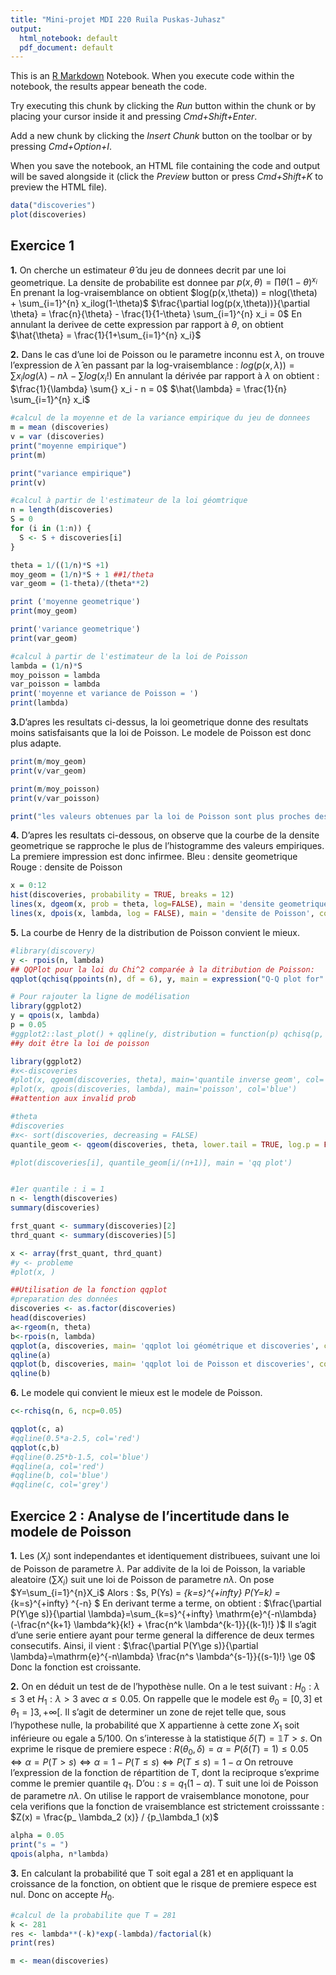 ```yaml
---
title: "Mini-projet MDI 220 Ruila Puskas-Juhasz"
output:
  html_notebook: default
  pdf_document: default
---
```


This is an [R Markdown](http://rmarkdown.rstudio.com) Notebook. When you execute code within the notebook, the results appear beneath the code. 

Try executing this chunk by clicking the *Run* button within the chunk or by placing your cursor inside it and pressing *Cmd+Shift+Enter*. 

Add a new chunk by clicking the *Insert Chunk* button on the toolbar or by pressing *Cmd+Option+I*.

When you save the notebook, an HTML file containing the code and output will be saved alongside it (click the *Preview* button or press *Cmd+Shift+K* to preview the HTML file).
```r
data("discoveries")
plot(discoveries)
```
## Exercice 1
**1.** On cherche un estimateur $\hat{\theta}$ du jeu de donnees decrit par une loi geometrique. 
La densite de probabilite est donnee par $p(x, \theta) = \prod \theta (1-\theta)^{x_i}$ 
En prenant la log-vraisemblance on obtient $log(p(x,\theta)) = nlog(\theta) + \sum_{i=1}^{n} x_ilog(1-\theta)$
$\frac{\partial log(p(x,\theta))}{\partial \theta} = \frac{n}{\theta} - \frac{1}{1-\theta} \sum_{i=1}^{n} x_i = 0$
En annulant la derivee de cette expression par rapport à $\theta$, on obtient $\hat{\theta} = \frac{1}{1+\sum_{i=1}^{n} x_i}$

**2.** Dans le cas d'une loi de Poisson ou le parametre inconnu est $\lambda$, on trouve l'expression de $\hat{\lambda}$  en passant par la log-vraisemblance : 
$log(p(x, \lambda )) =  \sum_{} x_i log( \lambda ) -n\lambda - \sum_{} log(x_i !)$
En annulant la dérivée par rapport à $\lambda$ on obtient : 
$\frac{1}{\lambda} \sum{} x_i - n = 0$ 
$\hat{\lambda} = \frac{1}{n} \sum_{i=1}^{n} x_i$
```r
#calcul de la moyenne et de la variance empirique du jeu de donnees
m = mean (discoveries)
v = var (discoveries)
print("moyenne empirique")
print(m)

print("variance empirique")
print(v)

#calcul à partir de l'estimateur de la loi géomtrique
n = length(discoveries)
S = 0 
for (i in (1:n)) {
  S <- S + discoveries[i]
}

theta = 1/((1/n)*S +1)
moy_geom = (1/n)*S + 1 ##1/theta
var_geom = (1-theta)/(theta**2)

print ('moyenne geometrique')
print(moy_geom)

print('variance geometrique')
print(var_geom)

#calcul à partir de l'estimateur de la loi de Poisson
lambda = (1/n)*S
moy_poisson = lambda
var_poisson = lambda
print('moyenne et variance de Poisson = ')  
print(lambda)

```
**3.**D'apres les resultats ci-dessus, la loi geometrique donne des resultats moins satisfaisants que la loi de Poisson. Le modele de Poisson est donc plus adapte. 
```r
print(m/moy_geom)
print(v/var_geom)

print(m/moy_poisson)
print(v/var_poisson)

print("les valeurs obtenues par la loi de Poisson sont plus proches des valeurs empiriques. La loi de Poisson approche le mieux la statistique consideree.")
```


**4.** D'apres les resultats ci-dessous, on observe que la courbe de la densite geometrique se rapproche le plus de l'histogramme des valeurs empiriques. La premiere impression est donc infirmee. 
Bleu : densite geometrique
Rouge : densite de Poisson
```r
x = 0:12
hist(discoveries, probability = TRUE, breaks = 12)
lines(x, dgeom(x, prob = theta, log=FALSE), main = 'densite geometrique', col='blue')
lines(x, dpois(x, lambda, log = FALSE), main = 'densite de Poisson', col='red')
```


**5.** La courbe de Henry de la distribution de Poisson convient le mieux. 
```r
#library(discovery)
y <- rpois(n, lambda)
## QQPlot pour la loi du Chi^2 comparée à la ditribution de Poisson:
qqplot(qchisq(ppoints(n), df = 6), y, main = expression("Q-Q plot for" ~~ {chi^2}[nu == 6]))

# Pour rajouter la ligne de modélisation 
library(ggplot2)
y = qpois(x, lambda)
p = 0.05
#ggplot2::last_plot() + qqline(y, distribution = function(p) qchisq(p, df = 6), prob = c(0.25, 0.75), col = 2)
##y doit être la loi de poisson

```

```r
library(ggplot2)
#x<-discoveries
#plot(x, qgeom(discoveries, theta), main='quantile inverse geom', col='blue')
#plot(x, qpois(discoveries, lambda), main='poisson', col='blue')
##attention aux invalid prob

#theta
#discoveries
#x<- sort(discoveries, decreasing = FALSE)
quantile_geom <- qgeom(discoveries, theta, lower.tail = TRUE, log.p = FALSE)

#plot(discoveries[i], quantile_geom[i/(n+1)], main = 'qq plot')


#1er quantile : i = 1
n <- length(discoveries)
summary(discoveries)

frst_quant <- summary(discoveries)[2]
thrd_quant <- summary(discoveries)[5]

x <- array(frst_quant, thrd_quant)
#y <- probleme 
#plot(x, )

```
```r
##Utilisation de la fonction qqplot
#preparation des données
discoveries <- as.factor(discoveries)
head(discoveries)
a<-rgeom(n, theta)
b<-rpois(n, lambda)
qqplot(a, discoveries, main= 'qqplot loi géométrique et discoveries', col='blue')
qqline(a)
qqplot(b, discoveries, main= 'qqplot loi de Poisson et discoveries', col='red')
qqline(b)
```
**6.** Le modele qui convient le mieux est le modele de Poisson. 
```r
c<-rchisq(n, 6, ncp=0.05)

qqplot(c, a)
#qqline(0.5*a-2.5, col='red')
qqplot(c,b)
#qqline(0.25*b-1.5, col='blue')
#qqline(a, col='red')
#qqline(b, col='blue')
#qqline(c, col='grey')
```


## Exercice 2 : Analyse de l'incertitude dans le modele de Poisson
**1.** Les $(X_i)$ sont independantes et identiquement distribuees, suivant une loi de Poisson de parametre $\lambda$. Par addivite de la loi de Poisson, la variable aleatoire $(\sum{X_i})$ suit une loi de Poisson de parametre $n\lambda$. 
On pose $Y=\sum_{i=1}^{n}X_i$
Alors : $\forall s\ge1,  P(Y\ge s) = \sum_{k=s}^{+infty} P(Y=k) = \sum_{k=s}^{+infty} \mathrm{e}^{-n\lambda} \frac{(n \lambda)^k }{k!} $
En derivant terme a terme, on obtient : $\frac{\partial P(Y\ge s)}{\partial \lambda}=\sum_{k=s}^{+infty} \mathrm{e}^{-n\lambda} (-\frac{n^{k+1} \lambda^k}{k!} + \frac{n^k \lambda^{k-1}}{(k-1)!} )$
Il s'agit d'une serie entiere ayant pour terme general la difference de deux termes consecutifs. Ainsi, il vient :
$\frac{\partial P(Y\ge s)}{\partial \lambda}=\mathrm{e}^{-n\lambda} \frac{n^s \lambda^{s-1}}{(s-1)!} \ge 0$
Donc la fonction est croissante. 

**2.** On en déduit un test de de l'hypothèse nulle. 
On a le test suivant : $H_0 : \lambda \le 3$ et $H_1 : \lambda > 3$ avec $\alpha \le 0.05$.
On rappelle que le modele est $\theta_0 = \lbrack 0,3 \rbrack$ et $\theta_1 = \rbrack 3, + \infty\lbrack$. Il s'agit de determiner un zone de rejet telle que, sous l'hypothese nulle, la probabilité que X appartienne à cette zone $X_1$ soit inférieure ou egale a $5/100$. On s'interesse à la statistique $\delta (T) = \mathbb{1} {T>s}$. 
On exprime le risque de premiere espece : $R(\theta_0 , \delta) = \alpha = P(\delta(T) = 1) \le 0.05$
$\Leftrightarrow \alpha = P(T > s) \Leftrightarrow \alpha = 1-P(T\le s) \Leftrightarrow P(T\le s) = 1- \alpha$
On retrouve l'expression de la fonction de répartition de T, dont la reciproque s'exprime comme le premier quantile $q_1$. D'ou : $s = q_1(1-\alpha)$. 
T suit une loi de Poisson de parametre $n\lambda$.
On utilise le rapport de vraisemblance monotone, pour cela verifions que la fonction de vraisemblance est strictement croisssante : $Z(x) = \frac{p_ \lambda_2 (x)} / {p_\lambda_1 (x)$  
```r
alpha = 0.05
print("s = ")
qpois(alpha, n*lambda)
```
**3.** En calculant la probabilité que T soit egal a 281 et en appliquant la croissance de la fonction, on obtient que le risque de premiere espece est nul. Donc on accepte $H_0$. 
```r
#calcul de la probabilite que T = 281
k <- 281
res <- lambda**(-k)*exp(-lambda)/factorial(k)
print(res)
```
```r
m <- mean(discoveries)

```

